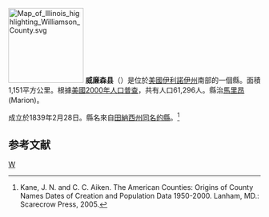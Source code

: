 {{noteTA
|T=zh-hans:威廉森县 (伊利诺伊州);zh-hk:威廉森縣 (伊利諾伊州);zh-tw:威廉森郡 (伊利諾州);
|1=zh-hans:县;zh-hk:縣;zh-tw:郡;
}}

{{Otheruses|威廉森縣|subject=美國伊利諾伊州的一個縣|other=同名的縣}}
[[File:Map_of_Illinois_highlighting_Williamson_County.svg|150px]]
'''威廉森县'''（{{lang-en|Williamson County}}）是位於[[美國|美國]][[伊利諾伊州|伊利諾伊州]]南部的一個縣。面積1,151平方公里。根據[[美國2000年人口普查|美國2000年人口普查]]，共有人口61,296人。縣治[[馬里昂_(伊利諾伊州)|馬里昂]] (Marion)。

成立於1839年2月28日。縣名來自[[田納西州|田納西州]][[威廉森縣_(田納西州)|同名的縣]]。<ref>Kane, J. N. and C. C. Aiken. The American Counties: Origins of County Names Dates of Creation and Population Data 1950-2000. Lanham, MD.: Scarecrow Press, 2005.</ref>

==参考文献==
<div class="references-small">
<references />
</div>

{{伊利諾伊州}}
{{威廉森縣 (伊利諾伊州)}}

[[Category:伊利諾州行政區劃|W]]